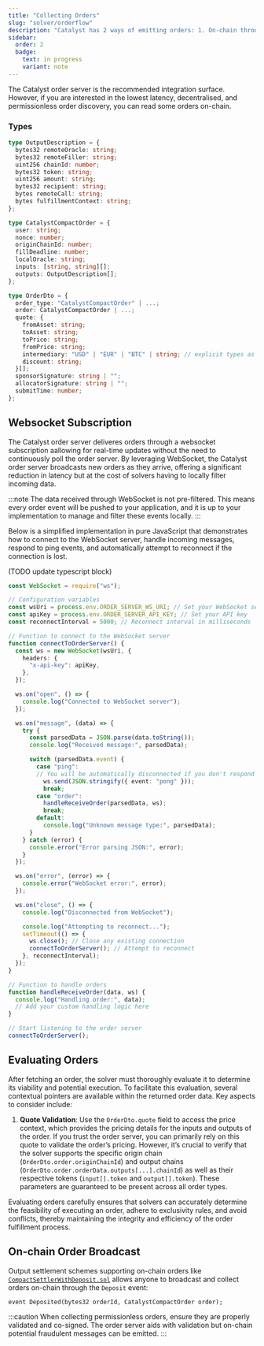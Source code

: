 ```yaml
---
title: "Collecting Orders"
slug: "solver/orderflow"
description: "Catalyst has 2 ways of emitting orders: 1. On-chain through the deposit interface or through the Catalyst order server. For ease of integration and to ensure you receive all orders, it is recommended that you connect to the Catalyst order server for events."
sidebar:
  order: 2
  badge:
    text: in progress
    variant: note
---
```



The Catalyst order server is the recommended integration surface. However, if you are interested in the lowest latency, decentralised, and permissionless order discovery, you can read some orders on-chain.

### Types

```typescript
type OutputDescription = {
  bytes32 remoteOracle: string;
  bytes32 remoteFiller: string;
  uint256 chainId: number;
  bytes32 token: string;
  uint256 amount: string;
  bytes32 recipient: string;
  bytes remoteCall: string;
  bytes fulfillmentContext: string;
};

type CatalystCompactOrder = {
  user: string;
  nonce: number;
  originChainId: number;
  fillDeadline: number;
  localOracle: string;
  inputs: [string, string][];
  outputs: OutputDescription[];
};

type OrderDto = {
  order_type: "CatalystCompactOrder" | ...;
  order: CatalystCompactOrder | ...;
  quote: {
    fromAsset: string;
    toAsset: string;
    toPrice: string;
    fromPrice: string;
    intermediary: "USD" | "EUR" | "BTC" | string; // explicit types as example
    discount: string;
  }[];
  sponsorSignature: string | "";
  allocatorSignature: string | "";
  submitTime: number;
};
```

## Websocket Subscription

The Catalyst order server deliveres orders through a websocket subscription aallowing for real-time updates without the need to continuously poll the order server. By leveraging WebSocket, the Catalyst order server broadcasts new orders as they arrive, offering a significant reduction in latency but at the cost of solvers having to locally filter incoming data.

:::note
The data received through WebSocket is not pre-filtered. This means every order event will be pushed to your 
application, and it is up to your implementation to manage and filter these events locally.
:::

Below is a simplified implementation in pure JavaScript that demonstrates how to connect to the WebSocket server, handle incoming messages, respond to ping events, and automatically attempt to reconnect if the connection is lost.


(TODO update typescript block)
```typescript
const WebSocket = require("ws");

// Configuration variables
const wsUri = process.env.ORDER_SERVER_WS_URI; // Set your WebSocket server URI
const apiKey = process.env.ORDER_SERVER_API_KEY; // Set your API key
const reconnectInterval = 5000; // Reconnect interval in milliseconds

// Function to connect to the WebSocket server
function connectToOrderServer() {
  const ws = new WebSocket(wsUri, {
    headers: {
      "x-api-key": apiKey,
    },
  });

  ws.on("open", () => {
    console.log("Connected to WebSocket server");
  });

  ws.on("message", (data) => {
    try {
      const parsedData = JSON.parse(data.toString());
      console.log("Received message:", parsedData);

      switch (parsedData.event) {
        case "ping":
        // You will be automatically disconnected if you don't respond to ping messages
          ws.send(JSON.stringify({ event: "pong" }));
          break;
        case "order":
          handleReceiveOrder(parsedData, ws);
          break;
        default:
          console.log("Unknown message type:", parsedData);
      }
    } catch (error) {
      console.error("Error parsing JSON:", error);
    }
  });

  ws.on("error", (error) => {
    console.error("WebSocket error:", error);
  });

  ws.on("close", () => {
    console.log("Disconnected from WebSocket");

    console.log("Attempting to reconnect...");
    setTimeout(() => {
      ws.close(); // Close any existing connection
      connectToOrderServer(); // Attempt to reconnect
    }, reconnectInterval);
  });
}

// Function to handle orders
function handleReceiveOrder(data, ws) {
  console.log("Handling order:", data);
  // Add your custom handling logic here
}

// Start listening to the order server
connectToOrderServer();
```

## Evaluating Orders

After fetching an order, the solver must thoroughly evaluate it to determine its viability and potential execution. To facilitate this evaluation, several contextual pointers are available within the returned order data. Key aspects to consider include:

1. **Quote Validation**: Use the `OrderDto.quote` field to access the price context, which provides the pricing details for the inputs and outputs of the order. If you trust the order server, you can primarily rely on this quote to validate the order’s pricing. However, it’s crucial to verify that the solver supports the specific origin chain (`OrderDto.order.originChainId`) and output chains (`OrderDto.order.orderData.outputs[...].chainId`) as well as their respective tokens (`input[].token` and `output[].token`). These parameters are guaranteed to be present across all order types.

Evaluating orders carefully ensures that solvers can accurately determine the feasibility of executing an order, adhere to exclusivity rules, and avoid conflicts, thereby maintaining the integrity and efficiency of the order fulfillment process.

## On-chain Order Broadcast

Output settlement schemes supporting on-chain orders like [`CompactSettlerWithDeposit.sol`](/implementation/input/#with-deposit) allows anyone to broadcast and collect orders on-chain through the `Deposit` event:

```solidity
event Deposited(bytes32 orderId, CatalystCompactOrder order);
```

:::caution
When collecting permissionless orders, ensure they are properly validated and co-signed. The order server aids with validation but on-chain potential fraudulent messages can be emitted.
:::